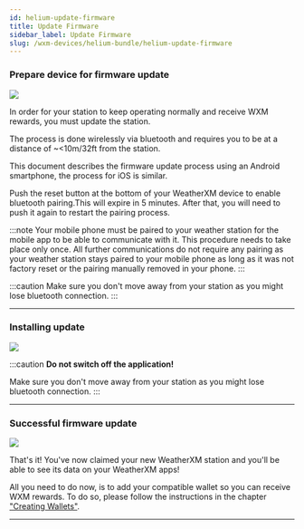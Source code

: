 ```yaml
---
id: helium-update-firmware
title: Update Firmware
sidebar_label: Update Firmware
slug: /wxm-devices/helium-bundle/helium-update-firmware
---
```



### Prepare device for firmware update 


<div class="explanation small-big">
  <img src={useBaseUrl("img/wxm-devices/helium-bundle/update-station.svg")} />
<span>

In order for your station to keep operating normally and receive WXM rewards, you must update the station.

The process is done wirelessly via bluetooth and requires you to be at a distance of ~<10m/32ft from the station.

This document describes the firmware update process using an Android smartphone, the process for iOS is similar.

Push the reset button at the bottom of your WeatherXM device to enable bluetooth pairing.This will expire in 5 minutes. After that, you will need to push it again to restart the pairing process.

:::note
Your mobile phone must be paired to your weather station for the mobile app to be able to communicate with it. This procedure needs to take place only once. All further communications do not require any pairing as your weather station stays paired to your mobile phone as long as it was not factory reset or the pairing manually removed in your phone.
:::

:::caution
Make sure you don't move away from your station as you might lose bluetooth connection.
:::
</span>
</div>

<hr/>

### Installing update 


<div class="explanation small-big">
  <img src={useBaseUrl("img/wxm-devices/helium-bundle/installing-update.svg")} />
  <span>



:::caution
**Do not switch off the application!**

Make sure you don't move away from your station as you might lose bluetooth connection.
:::
  </span>
</div>

<hr/>

### Successful firmware update  


<div class="explanation small-big">
  <img src={useBaseUrl("img/wxm-devices/helium-bundle/station-updated.svg")} />
  <span>

That's it! You've now claimed your new WeatherXM station and you'll be able to see its data on your WeatherXM apps!

All you need to do now, is to add your compatible wallet so you can receive WXM rewards. To do so, please follow the instructions in the chapter ["Creating Wallets"](/wallet/creating-wallet). 


  </span>
</div>

<hr/>